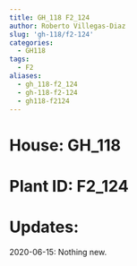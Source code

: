 ```yaml
---
title: GH_118 F2_124
author: Roberto Villegas-Diaz
slug: 'gh-118/f2-124'
categories:
  - GH118
tags:
  - F2
aliases:
  - gh_118-f2_124
  - gh-118-f2-124
  - gh118-f2124
---
```


# **House**: GH_118
# **Plant ID**: F2_124
# **Updates**: 
2020-06-15: Nothing new.
